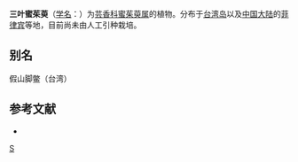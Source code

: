 {{Speciesbox
| taxon = Melicope triphylla
| binomial_authority = (Lam.) Merr.
| image = Mellicope triphylla awadan02.jpg
}}

'''三叶蜜茱萸'''（[[学名|学名]]：{{lang|la|''Melicope triphylla''}}）为[[芸香科|芸香科]][[蜜茱萸属|蜜茱萸属]]的植物。分布于[[台湾岛|台湾岛]]以及[[中国大陆|中国大陆]]的[[菲律宾|菲律宾]]等地，目前尚未由人工引种栽培。

== 别名 ==
假山脚鳖（台湾）

== 参考文献 ==
<div class="references-small">
* {{cite web| url =http://www.bioinfo.cn/db05/KmzwSpecies.php?action=view&id=28016| title =三叶蜜茱萸| work =《中国高等植物数据库全库》| publisher =中国科学院微生物研究所| author =昆明植物研究所| accessdate =2009-02-21| deadurl =yes| archiveurl =https://web.archive.org/web/20160305005959/http://www.bioinfo.cn/db05/KmzwSpecies.php?action=view&id=28016| archivedate =2016-03-05}}
</div>
{{Taxonbar|from=Q10865522}}
[[Category:蜜茱萸属|S]]